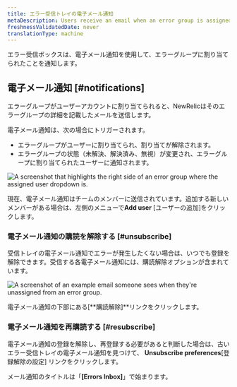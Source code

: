 ```yaml
---
title: エラー受信トレイの電子メール通知
metaDescription: Users receive an email when an error group is assigned to them.
freshnessValidatedDate: never
translationType: machine
---
```




エラー受信ボックスは、電子メール通知を使用して、エラーグループに割り当てられたことを通知します。

## 電子メール通知 [#notifications]

エラーグループがユーザーアカウントに割り当てられると、NewRelicはそのエラーグループの詳細を記載したメールを送信します。

電子メール通知は、次の場合にトリガーされます。

* エラーグループがユーザーに割り当てられ、割り当てが解除されます。
* エラーグループの状態（未解決、解決済み、無視）が変更され、エラーグループに割り当てられたユーザーに通知されます。

<img
  title="The assigned user dropdown"
  alt="A screenshot that highlights the right side of an error group where the assigned user dropdown is. "
  src={errorsinboxAssignUsers}
/>

現在、電子メール通知はチームのメンバーに送信されています。追加する新しいメンバーがある場合は、左側のメニューで**Add user** \[ユーザーの追加]をクリックします。

### 電子メール通知の購読を解除する [#unsubscribe]

受信トレイの電子メール通知でエラーが発生したくない場合は、いつでも登録を解除できます。受信する各電子メール通知には、購読解除オプションが含まれています。

<img
  title="Unassigned user email example"
  alt="A screenshot of an example email someone sees when they're unassigned from an error group. "
  src={errorsinboxUnassignedMessage}
/>

電子メール通知の下部にある\[**購読解除]**リンクをクリックします。

### 電子メール通知を再購読する [#resubscribe]

電子メール通知の登録を解除し、再登録する必要があると判断した場合は、古いエラー受信トレイの電子メール通知を見つけて、 **Unsubscribe preferences**\[登録解除の設定] リンクをクリックします。

メール通知のタイトルは「**\[Errors Inbox]**」で始まります。